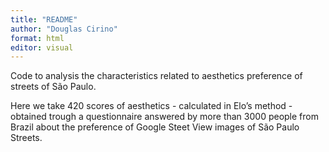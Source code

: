 ```yaml
---
title: "README"
author: "Douglas Cirino"
format: html
editor: visual
---
```


Code to analysis the characteristics related to aesthetics preference of streets of São Paulo.

Here we take 420 scores of aesthetics - calculated in Elo's method - obtained trough a questionnaire answered by more than 3000 people from Brazil about the preference of Google Steet View images of São Paulo Streets.
